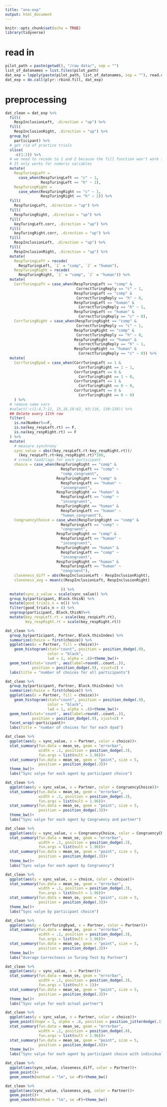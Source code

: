 ```yaml
---
title: "ana-exp"
output: html_document
---
```


```r
knitr::opts_chunk$set(echo = TRUE)
library(tidyverse)
```


# read in
```r
pilot_path = paste(getwd(), "/raw data/", sep = "")
list_of_datanames = list.files(pilot_path)
dat_exp = lapply(paste(pilot_path, list_of_datanames, sep = ""), read.csv)
dat_exp = do.call(plyr::rbind.fill, dat_exp)


```


# preprocessing
```r

dat_clean = dat_exp %>%
  fill(
    RespInclusionLeft, .direction = "up") %>%
  fill(
    RespInclusionRight, .direction = "up") %>%
  group_by(
    participant) %>% 
  # get rid of practice trials
  slice(
    -c(1:2)) %>% 
  # we need to recode to 1 and 2 because the fill function won't work for characters. 
  # It only works for numeric variables
  mutate(
    RespTuringLeft = 
      case_when(RespTuringLeft == "c" ~ 1,
                RespTuringLeft == "h" ~ 2),
    RespTuringRight = 
      case_when(RespTuringRight == "c" ~ 1,
                RespTuringRight == "h" ~ 2)) %>%
  fill(
    RespTuringLeft, .direction = "up") %>%
  fill(
    RespTuringRight, .direction = "up") %>%
  fill(
    keyTuringLeft.corr, .direction = "up") %>%
  fill(
    keyTuringRight.corr, .direction = "up") %>%
  fill(
    RespInclusionLeft, .direction = "up") %>%
  fill(
    RespInclusionRight, .direction = "up") %>%
  mutate(
    RespTuringLeft = recode(
      RespTuringLeft, `1` = "comp", `2` = "human"),
    RespTuringRight = recode(
      RespTuringRight, `1` = "comp", `2` = "human")) %>%
  mutate(
    CorrTuringLeft = case_when(RespTuringLeft == "comp" & 
                                CorrectTuringReply == "c" ~ 1,
                               RespTuringLeft == "comp" &
                                CorrectTuringReply == "h" ~ 0,
                               RespTuringLeft == "human" &
                                 CorrectTuringReply == "h" ~ 1,
                               RespTuringLeft == "human" & 
                                 CorrectTuringReply == "c" ~ 0),
    CorrTuringRight = case_when(RespTuringRight == "comp" & 
                                CorrectTuringReply == "c" ~ 1,
                               RespTuringRight == "comp" &
                                CorrectTuringReply == "h" ~ 0,
                               RespTuringRight == "human" &
                                 CorrectTuringReply == "h" ~ 1,
                               RespTuringRight == "human" & 
                                 CorrectTuringReply == "c" ~ 0)) %>%
  mutate(
    CorrTuringDyad = case_when(CorrTuringLeft == 1 & 
                                 CorrTuringRight == 1 ~ 1,
                               CorrTuringLeft == 0 & 
                                 CorrTuringRight == 1 ~ 0,
                               CorrTuringLeft == 1 & 
                                 CorrTuringRight == 0 ~ 0,
                               CorrTuringLeft == 0 & 
                                 CorrTuringRight == 0 ~ 0)
    ) %>%
  # remove some vars
  #select(-c(1:4,7:12, 15,16,18:82, 93:116, 130:138)) %>%
  ## Delete every 11th row
  filter(
    is.na(Number)==F,
    is.na(key_respLeft.rt) == F,
    is.na(key_respRight.rt) == F
  ) %>%
  mutate(
    # measure synchrony
    sync_value = abs((key_respLeft.rt-key_respRight.rt))/
      (key_respLeft.rt+key_respRight.rt)*100,
    # create lead/lags for each participant
    choice = case_when(RespTuringRight == "comp" &
                         RespTuringLeft == "comp" ~ 
                         "comp_congruent",
                       RespTuringRight == "comp" & 
                         RespTuringLeft == "human" ~ 
                         "incongruent",
                       RespTuringRight == "human" & 
                         RespTuringLeft == "comp" ~ 
                         "incongruent",
                       RespTuringRight == "human" & 
                         RespTuringLeft == "human" ~
                         "human_congruent"),
    CongruencyChoice = case_when(RespTuringRight == "comp" &
                         RespTuringLeft == "comp" ~ 
                         "congruent",
                       RespTuringRight == "comp" & 
                         RespTuringLeft == "human" ~ 
                         "incongruent",
                       RespTuringRight == "human" & 
                         RespTuringLeft == "comp" ~ 
                         "incongruent",
                       RespTuringRight == "human" & 
                         RespTuringLeft == "human" ~
                         "congruent"),
    closeness_diff = abs(RespInclusionLeft - RespInclusionRight),
    closeness_avg = mean(c(RespInclusionLeft, RespInclusionRight)
    
                         )) %>% 
  mutate(sync_z_value = scale(sync_value)) %>% 
  group_by(participant, Block.thisN) %>%
  mutate(good_trials_n = n()) %>%
  filter(good_trials_n > 8) %>%
  ungroup(participant, Block.thisN)%>%
  mutate(key_respLeft.rt = scale(key_respLeft.rt),
         key_respRight.rt = scale(key_respRight.rt))
```

```r


dat_clean %>%
  group_by(participant, Partner, Block.thisIndex) %>% 
  summarize(choice = first(choice)) %>%
  ggplot(aes(x = Partner, fill = choice))+
    geom_histogram(stat="count", position = position_dodge(.9), 
                   color = "black",
                   lwd = 1, alpha = .8)+theme_bw()+
  geom_text(stat='count', aes(label=round(..count..)), 
            position = position_dodge(.9), vjust=2) +
  labs(title = "number of choices for all participants")

dat_clean %>%
  group_by(participant, Partner, Block.thisIndex) %>% 
  summarize(choice = first(choice)) %>%
  ggplot(aes(x = Partner, fill = choice))+
    geom_histogram(stat="count", position = position_dodge(.9), 
                   color = "black",
                   lwd = 1, alpha = .8)+theme_bw()+
  geom_text(stat='count', aes(label=round(..count..)), 
            position = position_dodge(.9), vjust=2) +
  facet_wrap(~participant)+
  labs(title = "number of choices for for each dyad")

dat_clean %>%
  ggplot(aes(y = sync_value, x = Partner, color = choice))+
  stat_summary(fun.data = mean_se, geom = "errorbar", 
               width = .1, position = position_dodge(.3),
               fun.args = list(mult = 1.96))+
  stat_summary(fun.data = mean_se, geom = "point", size = 5, 
               position = position_dodge(.3))+
  theme_bw()+
  labs("Sync valye for each agent by participant choice")

dat_clean %>%
  ggplot(aes(y = sync_value, x = Partner, color = CongruencyChoice))+
  stat_summary(fun.data = mean_se, geom = "errorbar", 
               width = .1, position = position_dodge(.3),
               fun.args = list(mult = 1.96))+
  stat_summary(fun.data = mean_se, geom = "point", size = 5, 
               position = position_dodge(.3))+
  theme_bw()+
  labs("Sync valye for each agent by Congruency and partner")

dat_clean %>%
  ggplot(aes(y = sync_value, x = CongruencyChoice, color = CongruencyChoice))+
  stat_summary(fun.data = mean_se, geom = "errorbar", 
               width = .1, position = position_dodge(.3),
               fun.args = list(mult = 1.96))+
  stat_summary(fun.data = mean_se, geom = "point", size = 5, 
               position = position_dodge(.3))+
  theme_bw()+
  labs("Sync valye for each agent by Congruency")

dat_clean %>%
  ggplot(aes(y = sync_value, x = choice, color = choice))+
  stat_summary(fun.data = mean_se, geom = "errorbar", 
               width = .1, position = position_dodge(.3),
               fun.args = list(mult = 1.96))+
  stat_summary(fun.data = mean_se, geom = "point", size = 5, 
               position = position_dodge(.3))+
  theme_bw()+
  labs("Sync valye by participant choice")

dat_clean %>%
  ggplot(aes(y = CorrTuringDyad, x = Partner, color = Partner))+
  stat_summary(fun.data = mean_se, geom = "errorbar", 
               width = .1, position = position_dodge(.3),
               fun.args = list(mult = 1.96))+
  stat_summary(fun.data = mean_se, geom = "point", size = 5, 
               position = position_dodge(.3))+
  theme_bw()+
  labs("Average Correctness in Turing Test by Partner")

dat_clean %>%
  ggplot(aes(y = sync_value, x = Partner))+
  stat_summary(fun.data = mean_se, geom = "errorbar", 
               width = .1, position = position_dodge(.3),
               fun.args = list(mult = 1))+
  stat_summary(fun.data = mean_se, geom = "point", size = 5, 
               position = position_dodge(.3))+
  theme_bw()+
  labs("Sync valye for each actual partner")

dat_clean %>%
  ggplot(aes(y = sync_value, x = Partner, color = choice))+
  geom_point(shape = 1, alpha = .8, position = position_jitterdodge(.1))+
  stat_summary(fun.data = mean_se, geom = "errorbar", 
               width = .1, position = position_dodge(.8),
               fun.args = list(mult = 1.96))+
  stat_summary(fun.data = mean_se, geom = "point", size = 5, 
               position = position_dodge(.8))+
  theme_bw()+
  labs("Sync valye for each agent by participant choice with individual data points")

dat_clean %>%
  ggplot(aes(sync_value, closeness_diff, color = Partner))+
  geom_point()+
  geom_smooth(method = "lm", se =F)+theme_bw()

dat_clean %>%
  ggplot(aes(sync_value, closeness_avg, color = Partner))+
  geom_point()+
  geom_smooth(method = "lm", se =F)+theme_bw()

```

